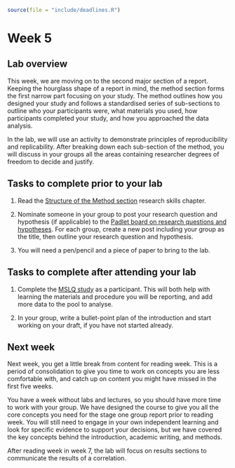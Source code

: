 ```r
source(file = "include/deadlines.R")
```

# Week 5

## Lab overview

This week, we are moving on to the second major section of a report. Keeping the hourglass shape of a report in mind, the method section forms the first narrow part focusing on your study. The method outlines how you designed your study and follows a standardised series of sub-sections to outline who your participants were, what materials you used, how participants completed your study, and how you approached the data analysis. 

In the lab, we will use an activity to demonstrate principles of reproducibility and replicability. After breaking down each sub-section of the method, you will discuss in your groups all the areas containing researcher degrees of freedom to decide and justify. 

## Tasks to complete prior to your lab

1. Read the [Structure of the Method section](#method-section) research skills chapter. 

2. Nominate someone in your group to post your research question and hypothesis (if applicable) to the [Padlet board on research questions and hypotheses](https://padlet.com/jebartlett94/research-questions-and-hypotheses-722u3bwgu86vcpe8). For each group, create a new post including your group as the title, then outline your research question and hypothesis.

3. You will need a pen/pencil and a piece of paper to bring to the lab. 

## Tasks to complete after attending your lab

1. Complete the [MSLQ study](https://exp.psy.gla.ac.uk/project?SRLproject&guest) as a participant. This will both help with learning the materials and procedure you will be reporting, and add more data to the pool to analyse. 

2. In your group, write a bullet-point plan of the introduction and start working on your draft, if you have not started already. 

## Next week 

Next week, you get a little break from content for reading week. This is a period of consolidation to give you time to work on concepts you are less comfortable with, and catch up on content you might have missed in the first five weeks. 

You have a week without labs and lectures, so you should have more time to work with your group. We have designed the course to give you all the core concepts you need for the stage one group report prior to reading week. You will still need to engage in your own independent learning and look for specific evidence to support your decisions, but we have covered the key concepts behind the introduction, academic writing, and methods. 

After reading week in week 7, the lab will focus on results sections to communicate the results of a correlation. 

